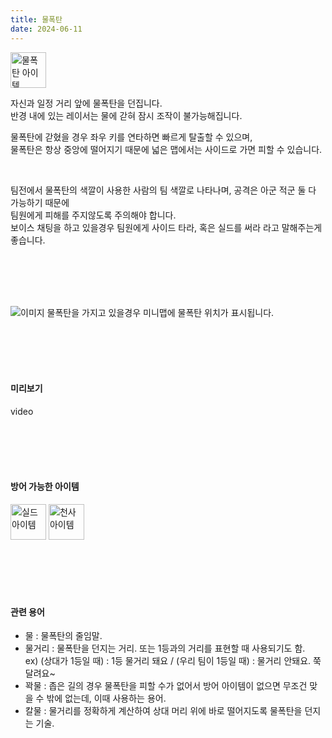 ```yaml
---
title: 물폭탄
date: 2024-06-11
---
```


<Img src="/images/items/ico-waterBomb.webp" alt="물폭탄 아이템" width="57" height="57"/>

<Bq>자신과 일정 거리 앞에 물폭탄을 던집니다.<br/>
반경 내에 있는 레이서는 물에 갇혀 잠시 조작이 불가능해집니다.</Bq>

물폭탄에 갇혔을 경우 좌우 키를 연타하면 빠르게 탈출할 수 있으며, <br/>
물폭탄은 항상 중앙에 떨어지기 때문에 넓은 맵에서는 사이드로 가면 피할 수 있습니다.

<br/>

팀전에서 물폭탄의 색깔이 사용한 사람의 팀 색깔로 나타나며, 공격은 아군 적군 둘 다 가능하기 때문에 <br/>
팀원에게 피해를 주지않도록 주의해야 합니다.<br/>
보이스 채팅을 하고 있을경우 팀원에게 사이드 타라, 혹은 실드를 써라 라고 말해주는게 좋습니다.

<br/><br/><br/><br/>

<Division className="mdRatio m0">
    <Img src="" alt="이미지" width="" height=""/>
</Division>

<Division className="mdTip">
    <Paragraph className="mdTipText">물폭탄을 가지고 있을경우 미니맵에 물폭탄 위치가 표시됩니다.</Paragraph>
</Division>

<br/><br/><br/><br/>

#### 미리보기

<Division className="mdRatio">video</Division>

<br/><br/><br/><br/>

#### 방어 가능한 아이템

<Division className="mdFlex mdCg">
    <Img src="/images/items/ico-shield.webp" alt="실드 아이템" width="57" height="57"/>
    <Img src="/images/items/ico-angel.webp" alt="천사 아이템" width="57" height="57"/>
</Division>

<br/><br/><br/><br/>

#### 관련 용어

- 물 : 물폭탄의 줄임말.
- 물거리 : 물폭탄을 던지는 거리. 또는 1등과의 거리를 표현할 때 사용되기도 함. <br/>
ex) (상대가 1등일 때) : 1등 물거리 돼요 / (우리 팀이 1등일 때) : 물거리 안돼요. 쭉 달려요~
- 꽉물 : 좁은 길의 경우 물폭탄을 피할 수가 없어서 방어 아이템이 없으면 무조건 맞을 수 밖에 없는데, 이때 사용하는 용어.
- 칼물 : 물거리를 정확하게 계산하여 상대 머리 위에 바로 떨어지도록 물폭탄을 던지는 기술. 